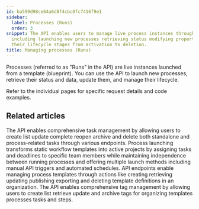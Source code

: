 ```yaml
---
id: ba599d98ce64a6d8f4cbc0fc7416f9e1
sidebar:
  label: Processes (Runs)
  order: 3
snippet: The API enables users to manage live process instances through various operations
  including launching new processes retrieving status modifying properties and controlling
  their lifecycle stages from activation to deletion.
title: Managing processes (Runs)
---
```



Processes (referred to as "Runs" in the API) are live instances launched from a template (blueprint). You can use the API to launch new processes, retrieve their status and data, update them, and manage their lifecycle.

Refer to the individual pages for specific request details and code examples.

<PageTree />


## Related articles
<CardGrid>
<LinkTitleCard header="<b>Code Samples > Managing tasks</b>" href="/products/pro/integrations/open-api/code-samples/tasks/" > The API enables comprehensive task management by allowing users to create list update complete reopen archive and delete both standalone and process-related tasks through various endpoints. </LinkTitleCard>
<LinkTitleCard header="<b>Pro > Launching</b>" href="/products/pro/launching/" > Process launching transforms static workflow templates into active projects by assigning tasks and deadlines to specific team members while maintaining independence between running processes and offering multiple launch methods including manual API triggers and automated schedules. </LinkTitleCard>
<LinkTitleCard header="<b>Code Samples > Managing templates (blueprints)</b>" href="/products/pro/integrations/open-api/code-samples/templates/" > API endpoints enable managing process templates through actions like creating retrieving updating publishing exporting and deleting template definitions in an organization. </LinkTitleCard>
<LinkTitleCard header="<b>Code Samples > Managing tags</b>" href="/products/pro/integrations/open-api/code-samples/tags/" > The API enables comprehensive tag management by allowing users to create list retrieve update and archive tags for organizing templates processes tasks and steps. </LinkTitleCard>
</CardGrid>